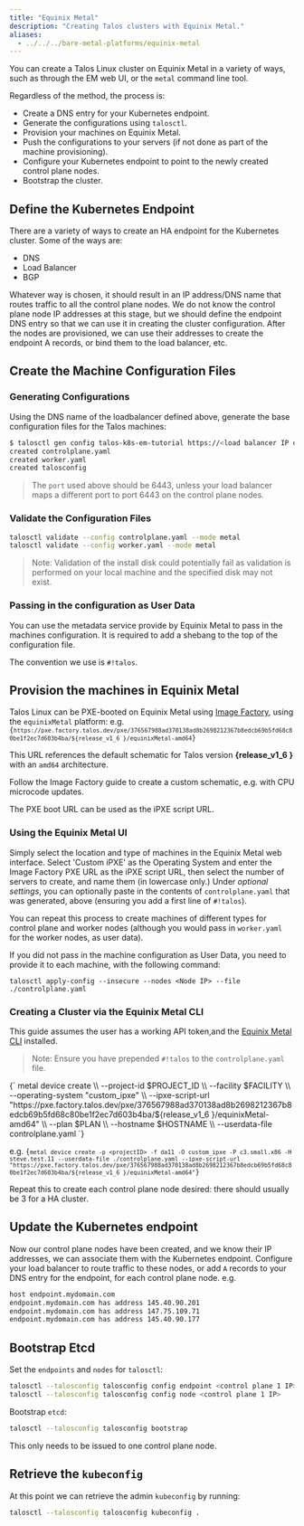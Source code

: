 ```yaml
---
title: "Equinix Metal"
description: "Creating Talos clusters with Equinix Metal."
aliases:
  - ../../../bare-metal-platforms/equinix-metal
---
```



You can create a Talos Linux cluster on Equinix Metal in a variety of ways, such as through the EM web UI, or the `metal` command line tool.

Regardless of the method, the process is:

* Create a DNS entry for your Kubernetes endpoint.
* Generate the configurations using `talosctl`.
* Provision your machines on Equinix Metal.
* Push the configurations to your servers (if not done as part of the machine provisioning).
* Configure your Kubernetes endpoint to point to the newly created control plane nodes.
* Bootstrap the cluster.

## Define the Kubernetes Endpoint

There are a variety of ways to create an HA endpoint for the Kubernetes cluster.
Some of the ways are:

* DNS
* Load Balancer
* BGP

Whatever way is chosen, it should result in an IP address/DNS name that routes traffic to all the control plane nodes.
We do not know the control plane node IP addresses at this stage, but we should define the endpoint DNS entry so that we can use it in creating the cluster configuration.
After the nodes are provisioned, we can use their addresses to create the endpoint A records, or bind them to the load balancer, etc.

## Create the Machine Configuration Files

### Generating Configurations

Using the DNS name of the loadbalancer defined above, generate the base configuration files for the Talos machines:

```bash
$ talosctl gen config talos-k8s-em-tutorial https://<load balancer IP or DNS>:<port>
created controlplane.yaml
created worker.yaml
created talosconfig
```

> The `port` used above should be 6443, unless your load balancer maps a different port to port 6443 on the control plane nodes.

### Validate the Configuration Files

```bash
talosctl validate --config controlplane.yaml --mode metal
talosctl validate --config worker.yaml --mode metal
```

> Note: Validation of the install disk could potentially fail as validation
> is performed on your local machine and the specified disk may not exist.

### Passing in the configuration as User Data

You can use the metadata service provide by Equinix Metal to pass in the machines configuration.
It is required to add a shebang to the top of the configuration file.

The convention we use is `#!talos`.


## Provision the machines in Equinix Metal

Talos Linux can be PXE-booted on Equinix Metal using [Image Factory](../../learn-more/image-factory), using the `equinixMetal` platform: e.g. 
<code>
{`https://pxe.factory.talos.dev/pxe/376567988ad370138ad8b2698212367b8edcb69b5fd68c80be1f2ec7d603b4ba/${release_v1_6 }/equinixMetal-amd64`}
</code>

This URL references the default schematic for Talos version **{release_v1_6 }** with an `amd64` architecture.

Follow the Image Factory guide to create a custom schematic, e.g. with CPU microcode updates.

The PXE boot URL can be used as the iPXE script URL.

### Using the Equinix Metal UI

Simply select the location and type of machines in the Equinix Metal web interface.
Select 'Custom iPXE' as the Operating System and enter the Image Factory PXE URL as the iPXE script URL, then select the number of servers to create, and name them (in lowercase only.)
Under *optional settings*, you can optionally paste in the contents of `controlplane.yaml` that was generated, above (ensuring you add a first line of `#!talos`).

You can repeat this process to create machines of different types for control plane and worker nodes (although you would pass in `worker.yaml` for the worker nodes, as user data).

If you did not pass in the machine configuration as User Data, you need to provide it to each machine, with the following command:

`talosctl apply-config --insecure --nodes <Node IP> --file ./controlplane.yaml`

### Creating a Cluster via the Equinix Metal CLI

This guide assumes the user has a working API token,and the [Equinix Metal CLI](https://github.com/equinix/metal-cli/) installed.

> Note: Ensure you have prepended `#!talos` to the `controlplane.yaml` file.


<CodeBlock lang="sh">
{`
metal device create \\
  --project-id $PROJECT_ID \\
  --facility $FACILITY \\
  --operating-system "custom_ipxe" \\
  --ipxe-script-url "https://pxe.factory.talos.dev/pxe/376567988ad370138ad8b2698212367b8edcb69b5fd68c80be1f2ec7d603b4ba/${release_v1_6 }/equinixMetal-amd64" \\
  --plan $PLAN \\
  --hostname $HOSTNAME \\
  --userdata-file controlplane.yaml
`}
</CodeBlock>

e.g. <code>{`metal device create -p <projectID> -f da11 -O custom_ipxe -P c3.small.x86 -H steve.test.11 --userdata-file ./controlplane.yaml --ipxe-script-url "https://pxe.factory.talos.dev/pxe/376567988ad370138ad8b2698212367b8edcb69b5fd68c80be1f2ec7d603b4ba/${release_v1_6 }/equinixMetal-amd64"`}</code>

Repeat this to create each control plane node desired: there should usually be 3 for a HA cluster.

## Update the Kubernetes endpoint

Now our control plane nodes have been created, and we know their IP addresses, we can associate them with the Kubernetes endpoint.
Configure your load balancer to route traffic to these nodes, or add `A` records to your DNS entry for the endpoint, for each control plane node.
e.g.

```bash
host endpoint.mydomain.com
endpoint.mydomain.com has address 145.40.90.201
endpoint.mydomain.com has address 147.75.109.71
endpoint.mydomain.com has address 145.40.90.177
```

## Bootstrap Etcd

Set the `endpoints` and `nodes` for `talosctl`:

```bash
talosctl --talosconfig talosconfig config endpoint <control plane 1 IP>
talosctl --talosconfig talosconfig config node <control plane 1 IP>
```

Bootstrap `etcd`:

```bash
talosctl --talosconfig talosconfig bootstrap
```

This only needs to be issued to one control plane node.

## Retrieve the `kubeconfig`

At this point we can retrieve the admin `kubeconfig` by running:

```bash
talosctl --talosconfig talosconfig kubeconfig .
```
